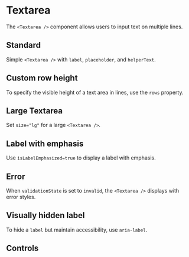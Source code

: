 
<Meta of={TextareaStories} />

# Textarea

The `<Textarea />` component allows users to input text on multiple lines.

## Standard

Simple `<Textarea />` with `label`, `placeholder`, and `helperText`.

<Canvas of={TextareaStories.Standard} />

## Custom row height

To specify the visible height of a text area in lines, use the `rows` property.

<Canvas of={TextareaStories.CustomRowHeight} />

## Large Textarea

Set `size="lg"` for a large `<Textarea />`.

<Canvas of={TextareaStories.LargeTextarea} />

## Label with emphasis

Use `isLabelEmphasized=true` to display a label with emphasis.

<Canvas of={TextareaStories.LabelWithEmphasis} />

## Error

When `validationState` is set to `invalid`, the `<Textarea />` displays with error styles.

<Canvas of={TextareaStories.Error} />

## Visually hidden label

To hide a `label` but maintain accessibility, use `aria-label`.

<Canvas of={TextareaStories.VisuallyHiddenLabel} />

## Controls

<Canvas of={TextareaStories.Controls} />

<Controls of={TextareaStories.Controls} />
